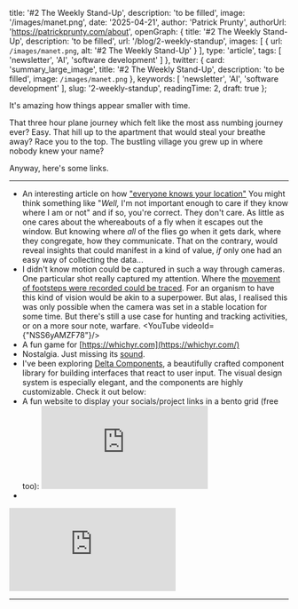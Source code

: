 
  title: '#2 The Weekly Stand-Up',
  description: 'to be filled',
  image: '/images/manet.png',
  date: '2025-04-21',
  author: 'Patrick Prunty',
  authorUrl: 'https://patrickprunty.com/about',
  openGraph: {
    title: '#2 The Weekly Stand-Up',
    description: 'to be filled',
    url: '/blog/2-weekly-standup',
    images: [
      {
        url: `/images/manet.png`,
        alt: '#2 The Weekly Stand-Up'
      }
    ],
    type: 'article',
    tags: [
      'newsletter',
      'AI',
      'software development'
    ]
  },
  twitter: {
    card: 'summary_large_image',
    title: '#2 The Weekly Stand-Up',
    description: 'to be filled',
    image: `/images/manet.png`
  },
  keywords: [
    'newsletter',
    'AI',
    'software development'
  ],
  slug: '2-weekly-standup',
  readingTime: 2,
  draft: true
};

It's amazing how things appear smaller with time.

That three hour plane journey which felt like the most ass numbing journey ever? Easy. That hill up to the apartment that would steal your breathe away? Race you to the top. The bustling village you grew up in where nobody knew your name? 

Anyway, here's some links.

***


* An interesting article on how ["everyone knows your location"](https://timsh.org/tracking-myself-down-through-in-app-ads/) You might think something like "*Well,* I'm not important enough to care if they know where I am or not" and if so, you're correct. They don't care. As little as one cares about the whereabouts of a fly when it escapes out the window. But knowing where _all_ of the flies go when it gets dark, where they congregate, how they communicate. That on the contrary, would reveal insights that could manifest in a kind of value, _if_ only one had an easy way of collecting the data...
* I didn't know motion could be captured in such a way through cameras. One particular shot really captured my attention. Where the [movement of footsteps were recorded could be traced](https://youtu.be/NSS6yAMZF78?si=6a4wcUODs_UJNQnw&t=167). For an organism to have this kind of vision would be akin to a superpower. But alas, I realised this was only possible when the camera was set in a stable location for some time. But there's still a use case for  hunting and tracking activities, or on a more sour note, warfare.
    <YouTube videoId={"NSS6yAMZF78"}/>
* A fun game for [https://whichyr.com](https://whichyr.com/)
* Nostalgia. Just missing its [sound](https://www.youtube.com/watch?v=7nQ2oiVqKHw).
    <Tweet id="1914039569844150764" />
* I've been exploring [Delta Components](https://deltacomponents.dev), a beautifully crafted component library for building interfaces that react to user input. The visual design system is especially elegant, and the components are highly customizable. Check it out below:
* A fun website to display your socials/project links in a bento grid (free too):
<Embed
  src="https://bento.me/pprunty"
  title="bento.me"
  height={600}
  allowFullScreen={true}
/>
*

<Embed 
  src="https://deltacomponents.dev" 
  title="Delta Components - Reactive UI Components" 
  height={600} 
  allowFullScreen={true} 
/>

***

